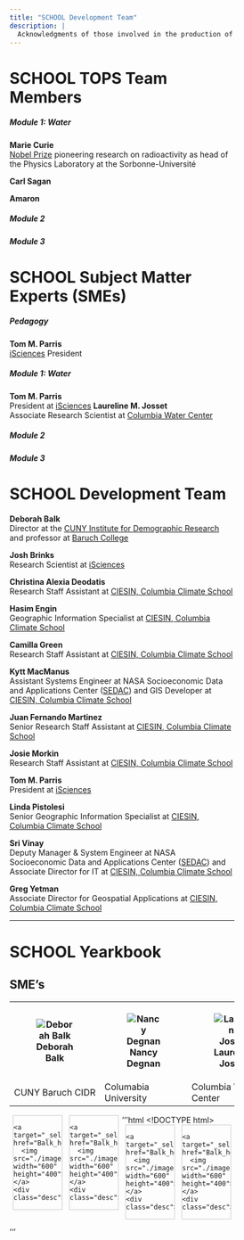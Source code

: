 ```yaml
---
title: "SCHOOL Development Team"
description: |
  Acknowledgments of those involved in the production of the TOPSTSCHOOL Modules
---
```

# SCHOOL TOPS Team Members
##### Module 1: Water
**Marie Curie**\
[Nobel Prize](https://www.nobelprize.org/prizes/physics/1903/marie-curie/biographical/) pioneering research on radioactivity as head of the Physics Laboratory at the Sorbonne-Université

**Carl Sagan**

**Amaron**

##### Module 2
##### Module 3

# SCHOOL Subject Matter Experts (SMEs)
##### Pedagogy
**Tom M. Parris**\
[iSciences](https://www.isciences.com/) President

##### Module 1: Water
**Tom M. Parris**\
President at [iSciences](https://www.isciences.com/) 
**Laureline M. Josset**\
Associate Research Scientist at [Columbia Water Center](https://water.columbia.edu/)

##### Module 2
##### Module 3

# SCHOOL Development Team
**Deborah Balk **\
Director at the [CUNY Institute for Demographic Research](https://www.cuny.edu/about/centers-and-institutes/demographic-research/) and professor at [Baruch College](https://www.baruch.cuny.edu/)

**Josh Brinks **\
Research Scientist at [iSciences](https://www.isciences.com/) 

**Christina Alexia Deodatis **\
Research Staff Assistant at [CIESIN, Columbia Climate School](https://www.ciesin.columbia.edu/index.html)

**Hasim Engin **\
Geographic Information Specialist at [CIESIN, Columbia Climate School](https://www.ciesin.columbia.edu/index.html)

**Camilla Green**\
Research Staff Assistant at [CIESIN, Columbia Climate School](https://www.ciesin.columbia.edu/index.html)

**Kytt MacManus**\
Assistant Systems Engineer at NASA Socioeconomic Data and Applications Center $($[SEDAC](https://sedac.ciesin.columbia.edu/)$)$ and GIS Developer at [CIESIN, Columbia Climate School](https://www.ciesin.columbia.edu/index.html)

**Juan Fernando Martinez**\
Senior Research Staff Assistant at [CIESIN, Columbia Climate School](https://www.ciesin.columbia.edu/index.html)

**Josie Morkin **\
Research Staff Assistant at [CIESIN, Columbia Climate School](https://www.ciesin.columbia.edu/index.html)

**Tom M. Parris**\
President at [iSciences](https://www.isciences.com/) 

**Linda Pistolesi **\
Senior Geographic Information Specialist at [CIESIN, Columbia Climate School](https://www.ciesin.columbia.edu/index.html)

**Sri Vinay **\
Deputy Manager & System Engineer at NASA Socioeconomic Data and Applications Center $($[SEDAC](https://sedac.ciesin.columbia.edu/)$)$ and Associate Director for IT at [CIESIN, Columbia Climate School](https://www.ciesin.columbia.edu/index.html)

**Greg Yetman **\
Associate Director for Geospatial Applications at [CIESIN, Columbia Climate School](https://www.ciesin.columbia.edu/index.html)



<hr>

# SCHOOL Yearkbook
## SME's
<table>
  <tr>
    <th>![Deborah Balk](images/Balk_headshot.png)</th>
    <th>![Nancy Degnan](images/Degman_headshot.png)</th>
    <th>![Laureline Josset](images/Josset_headshot.png)</th>
    <th>![Ryan Meade](images/Meade_headshot.png)</th>
    <th>![Thomas Parris](images/Parris_headshot.png)</th>
  </tr>
  <tr>
    <td>CUNY Baruch CIDR</td>
    <td>Columabia University</td>
    <td>Columbia Water Center</td>
    <td>SUNY Binghampton</td>
    <td>iScience</td>
  </tr>
  
</table>


'''html
<!DOCTYPE html>
<html>
<head>
<style>
  div.gallery {
    border: 1px solid #ccc;
  }

  div.gallery:hover {
    border: 1px solid #777;
  }

  div.gallery img {
    width: 100%;
    height: auto;
  }

  div.desc {
    padding: 15px;
    text-align: center;
  }

  * {
    box-sizing: border-box;
  }

  .responsive {
    padding: 0 6px;
    float: left;
    width: 24.99999%;
  }

  @media only screen and (max-width: 700px) {
    .responsive {
      width: 49.99999%;
      margin: 6px 0;
    }
  }

  @media only screen and (max-width: 500px) {
    .responsive {
      width: 100%;
    }
  }

  .clearfix:after {
    content: "";
    display: table;
    clear: both;
  }
</style>
</head>
<body>

<div class="responsive">
  <div class="gallery">
    <a target="_self" href="Balk_headshot.png">
      <img src="./images/Balk_headshot.png" width="600" height="400">
    </a>
    <div class="desc">BALK</div>
  </div>
</div>

<div class="responsive">
  <div class="gallery">
    <a target="_self" href="Balk_headshot.png">
      <img src="./images/Balk_headshot.png" width="600" height="400">
    </a>
    <div class="desc">BALK</div>
  </div>
</div>

<div class="responsive">
  <div class="gallery">
    <a target="_self" href="Balk_headshot.png">
      <img src="./images/Balk_headshot.png" width="600" height="400">
    </a>
    <div class="desc">BALK</div>
  </div>
</div>

<div class="responsive">
  <div class="gallery">
    <a target="_self" href="Balk_headshot.png">
      <img src="./images/Balk_headshot.png" width="600" height="400">
    </a>
    <div class="desc">BALK</div>
  </div>
</div>

<div class="clearfix"></div>

</body>
</html>
'''



